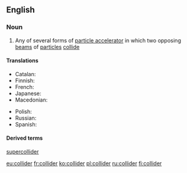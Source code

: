 ==English==
{{wikipedia}}

===Noun===
{{en-noun}}

# {{context|physics|lang=en}} Any of several forms of [[particle accelerator]] in which two opposing  [[beam]]s of [[particle]]s [[collide]]

====Translations====
{{trans-top|particle accelerator}}
* Catalan: {{t|ca|col·lisonador|m}}
* Finnish: {{t|fi|törmäytin}}
* French: {{t+|fr|collisionneur|m}}
* Japanese: {{t|ja|コライダー|tr=koraidā|sc=Jpan}}
* Macedonian: {{t|mk|судирач|m|tr=súdirač}}
{{trans-mid}}
* Polish: {{t|pl|zderzacz|m}}
* Russian: {{t+|ru|коллайдер|m|tr=kollájdɛr|sc=Cyrl}}
* Spanish: {{t|es|colisionador|m}}
{{trans-bottom}}

====Derived terms====
[[supercollider]]

[[eu:collider]]
[[fr:collider]]
[[ko:collider]]
[[pl:collider]]
[[ru:collider]]
[[fi:collider]]